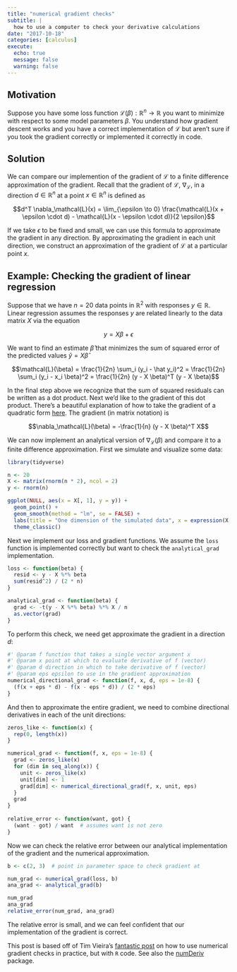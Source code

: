 ```yaml
---
title: "numerical gradient checks"
subtitle: |
  how to use a computer to check your derivative calculations
date: "2017-10-18"
categories: [calculus]
execute:
  echo: true
  message: false
  warning: false
---
```


## Motivation

Suppose you have some loss function $\mathcal{L}(\beta) : \mathbb{R}^n \to \mathbb{R}$ you want to minimize with respect to some model parameters $\beta$. You understand how gradient descent works and you have a correct implementation of $\mathcal{L}$ but aren't sure if you took the gradient correctly or implemented it correctly in code.

## Solution

We can compare our implemention of the gradient of $\mathcal{L}$ to a finite difference approximation of the gradient. Recall that the gradient of $\mathcal{L}$, $\nabla_\mathcal{L}$, in a direction $d \in \mathbb{R}^n$ at a point $x \in \mathbb{R}^n$ is defined as

$$d^T \nabla_\mathcal{L}(x) = \lim_{\epsilon \to 0} \frac{\mathcal{L}(x + \epsilon \cdot d) - \mathcal{L}(x - \epsilon \cdot d)}{2 \epsilon}$$

If we take $\epsilon$ to be fixed and small, we can use this formula to approximate the gradient in any direction. By approximating the gradient in each unit direction, we construct an approximation of the gradient of $\mathcal{L}$ at a particular point $x$.

## Example: Checking the gradient of linear regression

Suppose that we have $n = 20$ data points in $\mathbb{R}^2$ with responses $y \in \mathbb{R}$. Linear regression assumes the responses $y$ are related linearly to the data matrix $X$ via the equation

$$y = X \beta + \epsilon$$

We want to find an estimate $\hat \beta$ that minimizes the sum of squared error of the predicted values $\hat y = X \hat \beta$

$$\mathcal{L}(\beta) = \frac{1}{2n} \sum_i (y_i - \hat y_i)^2 = \frac{1}{2n} \sum_i (y_i - x_i \beta)^2 = \frac{1}{2n} (y - X \beta)^T (y - X \beta)$$

In the final step above we recognize that the sum of squared residuals can be written as a dot product. Next we'd like to the gradient of this dot product. There's a beautiful explanation of how to take the gradient of a quadratic form [here](http://michael.orlitzky.com/articles/the_derivative_of_a_quadratic_form.xhtml). The gradient (in matrix notation) is

$$\nabla_\mathcal{L}(\beta) = -\frac{1}{n} (y - X \beta)^T X$$

We can now implement an analytical version of $\nabla_\mathcal{L}(\beta)$ and compare it to a finite difference approximation. First we simulate and visualize some data:

```r
library(tidyverse)

n <- 20
X <- matrix(rnorm(n * 2), ncol = 2)
y <- rnorm(n)

ggplot(NULL, aes(x = X[, 1], y = y)) +
  geom_point() +
  geom_smooth(method = "lm", se = FALSE) +
  labs(title = "One dimension of the simulated data", x = expression(X[1])) +
  theme_classic()
```

Next we implement our loss and gradient functions. We assume the `loss` function is implemented correctly but want to check the `analytical_grad` implementation.

```r
loss <- function(beta) {
  resid <- y - X %*% beta
  sum(resid^2) / (2 * n)
}

analytical_grad <- function(beta) {
  grad <- -t(y - X %*% beta) %*% X / n
  as.vector(grad)
}
```

To perform this check, we need get approximate the gradient in a direction $d$:

```r
#' @param f function that takes a single vector argument x
#' @param x point at which to evaluate derivative of f (vector)
#' @param d direction in which to take derivative of f (vector)
#' @param eps epsilon to use in the gradient approximation
numerical_directional_grad <- function(f, x, d, eps = 1e-8) {
  (f(x + eps * d) - f(x - eps * d)) / (2 * eps)
}
```

And then to approximate the entire gradient, we need to combine directional derivatives in each of the unit directions:

```r
zeros_like <- function(x) {
  rep(0, length(x))
}

numerical_grad <- function(f, x, eps = 1e-8) {
  grad <- zeros_like(x)
  for (dim in seq_along(x)) {
    unit <- zeros_like(x)
    unit[dim] <- 1
    grad[dim] <- numerical_directional_grad(f, x, unit, eps)
  }
  grad
}
    
relative_error <- function(want, got) {
  (want - got) / want  # assumes want is not zero
}
```

Now we can check the relative error between our analytical implementation of the gradient and the numerical approximation.

```r
b <- c(2, 3)  # point in parameter space to check gradient at

num_grad <- numerical_grad(loss, b)
ana_grad <- analytical_grad(b)

num_grad
ana_grad
relative_error(num_grad, ana_grad)
```

The relative error is small, and we can feel confident that our implementation of the gradient is correct.

This post is based off of Tim Vieira's [fantastic post](http://timvieira.github.io/blog/post/2017/04/21/how-to-test-gradient-implementations/) on how to use numerical gradient checks in practice, but with `R` code. See also the [numDeriv](https://cran.r-project.org/package=numDeriv) package.
